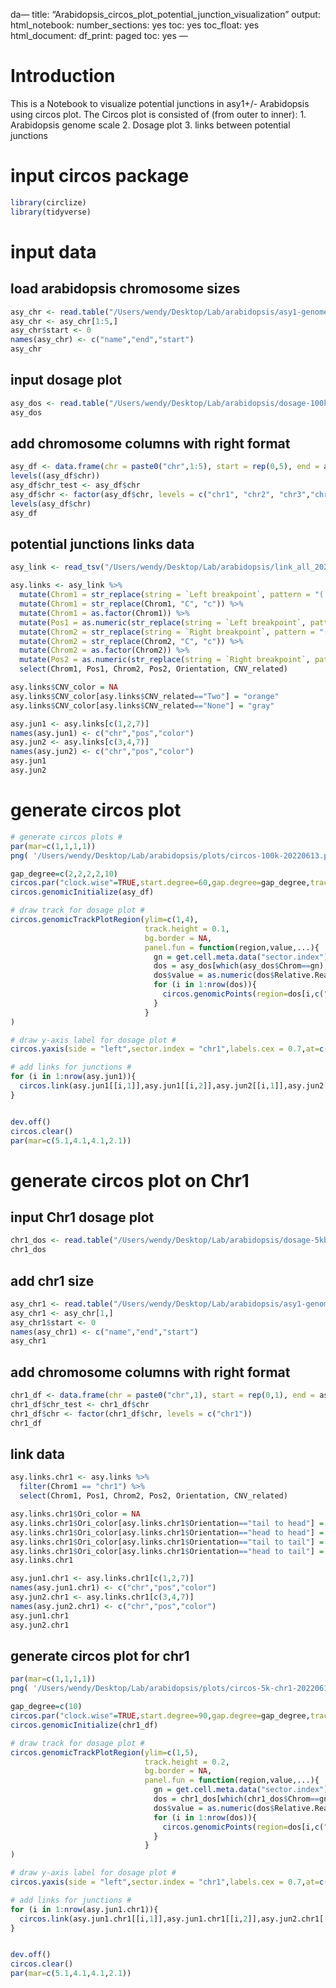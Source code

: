 da---
title: "Arabidopsis_circos_plot_potential_junction_visualization"
output:
  html_notebook:
    number_sections: yes
    toc: yes
    toc_float: yes
  html_document:
    df_print: paged
    toc: yes
---

# Introduction #
This is a Notebook to visualize potential junctions in asy1+/- Arabidopsis using circos plot. 
The Circos plot is consisted of (from outer to inner):
1. Arabidopsis genome scale
2. Dosage plot
3. links between potential junctions

# input circos package #
```r
library(circlize)
library(tidyverse)
```


# input data #
## load arabidopsis chromosome sizes ##
```r
asy_chr <- read.table("/Users/wendy/Desktop/Lab/arabidopsis/asy1-genome-size-20220125.txt", sep = "\t")
asy_chr <- asy_chr[1:5,]
asy_chr$start <- 0
names(asy_chr) <- c("name","end","start")
asy_chr
```

## input dosage plot ##
```r
asy_dos <- read.table("/Users/wendy/Desktop/Lab/arabidopsis/dosage-100kb-20220125.txt", sep = "\t", header = TRUE, stringsAsFactors = FALSE)
asy_dos
```


## add chromosome columns with right format ##
```r
asy_df <- data.frame(chr = paste0("chr",1:5), start = rep(0,5), end = asy_chr$end)
levels((asy_df$chr))
asy_df$chr_test <- asy_df$chr
asy_df$chr <- factor(asy_df$chr, levels = c("chr1", "chr2", "chr3","chr4", "chr5"))
levels(asy_df$chr)
asy_df
```


## potential junctions links data ##
```r
asy_link <- read_tsv("/Users/wendy/Desktop/Lab/arabidopsis/link_all_20220613.txt")

asy.links <- asy_link %>%
  mutate(Chrom1 = str_replace(string = `Left breakpoint`, pattern = "(.*)_(.*)", replacement = "\\1")) %>%
  mutate(Chrom1 = str_replace(Chrom1, "C", "c")) %>%
  mutate(Chrom1 = as.factor(Chrom1)) %>%
  mutate(Pos1 = as.numeric(str_replace(string = `Left breakpoint`, pattern = "(.*)_(.*)", replacement = "\\2"))) %>%
  mutate(Chrom2 = str_replace(string = `Right breakpoint`, pattern = "(.*)_(.*)", replacement = "\\1")) %>%
  mutate(Chrom2 = str_replace(Chrom2, "C", "c")) %>%
  mutate(Chrom2 = as.factor(Chrom2)) %>%
  mutate(Pos2 = as.numeric(str_replace(string = `Right breakpoint`, pattern = "(.*)_(.*)", replacement = "\\2"))) %>%
  select(Chrom1, Pos1, Chrom2, Pos2, Orientation, CNV_related)

asy.links$CNV_color = NA
asy.links$CNV_color[asy.links$CNV_related=="Two"] = "orange"
asy.links$CNV_color[asy.links$CNV_related=="None"] = "gray" 

asy.jun1 <- asy.links[c(1,2,7)]
names(asy.jun1) <- c("chr","pos","color")
asy.jun2 <- asy.links[c(3,4,7)]
names(asy.jun2) <- c("chr","pos","color")
asy.jun1
asy.jun2
```


# generate circos plot #
```r
# generate circos plots #
par(mar=c(1,1,1,1))
png( '/Users/wendy/Desktop/Lab/arabidopsis/plots/circos-100k-20220613.png', width = 5, height = 5, units = 'in', res = 600)

gap_degree=c(2,2,2,2,10)
circos.par("clock.wise"=TRUE,start.degree=60,gap.degree=gap_degree,track.margin = c(0, 0), cell.padding=c(0, 0, 0, 0))
circos.genomicInitialize(asy_df)

# draw track for dosage plot #
circos.genomicTrackPlotRegion(ylim=c(1,4),
                              track.height = 0.1,
                              bg.border = NA,
                              panel.fun = function(region,value,...){
                                gn = get.cell.meta.data("sector.index")
                                dos = asy_dos[which(asy_dos$Chrom==gn),]
                                dos$value = as.numeric(dos$Relative.Read.Coverage)
                                for (i in 1:nrow(dos)){
                                  circos.genomicPoints(region=dos[i,c("Strt","End")], value=dos[i,4],col="black", pch=16, cex=0.5)
                                }
                              }
)

# draw y-axis label for dosage plot #
circos.yaxis(side = "left",sector.index = "chr1",labels.cex = 0.7,at=c(0,2,4),tick.length = convert_x(0.5,unit = "mm"))

# add links for junctions #
for (i in 1:nrow(asy.jun1)){
  circos.link(asy.jun1[[i,1]],asy.jun1[[i,2]],asy.jun2[[i,1]],asy.jun2[[i,2]],col=asy.jun1[[i,3]],lwd=1)
}


dev.off()
circos.clear()
par(mar=c(5.1,4.1,4.1,2.1))
```


# generate circos plot on Chr1 #
## input Chr1 dosage plot ##
```r
chr1_dos <- read.table("/Users/wendy/Desktop/Lab/arabidopsis/dosage-5kb-chr1-20220125.txt", sep = "\t", header = TRUE, stringsAsFactors = FALSE)
chr1_dos
```

## add chr1 size ##
```r
asy_chr1 <- read.table("/Users/wendy/Desktop/Lab/arabidopsis/asy1-genome-size-20220125.txt", sep = "\t")
asy_chr1 <- asy_chr[1,]
asy_chr1$start <- 0
names(asy_chr1) <- c("name","end","start")
asy_chr1
```

## add chromosome columns with right format ##
```r
chr1_df <- data.frame(chr = paste0("chr",1), start = rep(0,1), end = asy_chr1$end)
chr1_df$chr_test <- chr1_df$chr
chr1_df$chr <- factor(chr1_df$chr, levels = c("chr1"))
chr1_df
```

## link data ##
```r
asy.links.chr1 <- asy.links %>%
  filter(Chrom1 == "chr1") %>%
  select(Chrom1, Pos1, Chrom2, Pos2, Orientation, CNV_related)

asy.links.chr1$Ori_color = NA
asy.links.chr1$Ori_color[asy.links.chr1$Orientation=="tail to head"] = "blue"
asy.links.chr1$Ori_color[asy.links.chr1$Orientation=="head to head"] = "darkgreen"
asy.links.chr1$Ori_color[asy.links.chr1$Orientation=="tail to tail"] = "pink"
asy.links.chr1$Ori_color[asy.links.chr1$Orientation=="head to tail"] = "purple"
asy.links.chr1

asy.jun1.chr1 <- asy.links.chr1[c(1,2,7)]
names(asy.jun1.chr1) <- c("chr","pos","color")
asy.jun2.chr1 <- asy.links.chr1[c(3,4,7)]
names(asy.jun2.chr1) <- c("chr","pos","color")
asy.jun1.chr1
asy.jun2.chr1
```

## generate circos plot for chr1 ##
```r
par(mar=c(1,1,1,1))
png( '/Users/wendy/Desktop/Lab/arabidopsis/plots/circos-5k-chr1-20220613.png', width = 5, height = 5, units = 'in', res = 600)

gap_degree=c(10)
circos.par("clock.wise"=TRUE,start.degree=90,gap.degree=gap_degree,track.margin = c(0, 0), cell.padding=c(0, 0, 0, 0))
circos.genomicInitialize(chr1_df)

# draw track for dosage plot #
circos.genomicTrackPlotRegion(ylim=c(1,5),
                              track.height = 0.2,
                              bg.border = NA,
                              panel.fun = function(region,value,...){
                                gn = get.cell.meta.data("sector.index")
                                dos = chr1_dos[which(chr1_dos$Chrom==gn),]
                                dos$value = as.numeric(dos$Relative.Read.Coverage)
                                for (i in 1:nrow(dos)){
                                  circos.genomicPoints(region=dos[i,c("Strt","End")], value=dos[i,4],col="black", alpha=0.5, pch=16, cex=0.4)
                                }
                              }
)

# draw y-axis label for dosage plot #
circos.yaxis(side = "left",sector.index = "chr1",labels.cex = 0.7,at=c(0,2,4),tick.length = convert_x(0.5,unit = "mm"))

# add links for junctions #
for (i in 1:nrow(asy.jun1.chr1)){
  circos.link(asy.jun1.chr1[[i,1]],asy.jun1.chr1[[i,2]],asy.jun2.chr1[[i,1]],asy.jun2.chr1[[i,2]],col=asy.jun1.chr1[[i,3]],lwd=1)
}


dev.off()
circos.clear()
par(mar=c(5.1,4.1,4.1,2.1))
```





